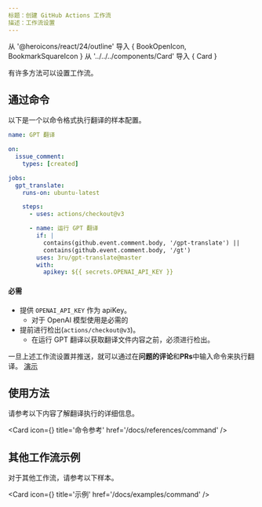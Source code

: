 ```yaml
---
标题：创建 GitHub Actions 工作流
描述：工作流设置
---
```


从 '@heroicons/react/24/outline' 导入 { BookOpenIcon, BookmarkSquareIcon }
从 '../../../components/Card' 导入 { Card }

有许多方法可以设置工作流。

## 通过命令

以下是一个以命令格式执行翻译的样本配置。

```yaml filename=".github/workflows/gpt-translate.yml"
name: GPT 翻译

on:
  issue_comment:
    types: [created]

jobs:
  gpt_translate:
    runs-on: ubuntu-latest

    steps:
      - uses: actions/checkout@v3

      - name: 运行 GPT 翻译
        if: |
          contains(github.event.comment.body, '/gpt-translate') || 
          contains(github.event.comment.body, '/gt')
        uses: 3ru/gpt-translate@master
        with:
          apikey: ${{ secrets.OPENAI_API_KEY }}
```

#### 必需

- 提供 `OPENAI_API_KEY` 作为 apiKey。
  - 对于 OpenAI 模型使用是必需的
- 提前进行检出(`actions/checkout@v3`)。
  - 在运行 GPT 翻译以获取翻译文件内容之前，必须进行检出。

一旦上述工作流设置并推送，就可以通过在**问题的评论**和**PRs**中输入命令来执行翻译。
[演示](https://github.com/3ru/gpt-translate/issues/15)

## 使用方法

请参考以下内容了解翻译执行的详细信息。

<Card
  icon={<BookOpenIcon />}
  title='命令参考'
  href='/docs/references/command'
/>

## 其他工作流示例

对于其他工作流，请参考以下样本。

<Card
  icon={<BookmarkSquareIcon />}
  title='示例'
  href='/docs/examples/command'
/>